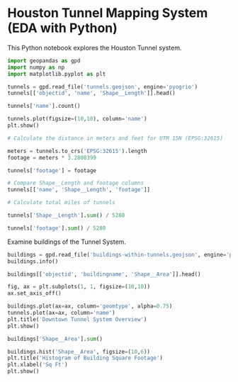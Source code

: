# Houston Tunnel Mapping System (EDA with Python)

This Python notebook explores the Houston Tunnel system.

```{python}
import geopandas as gpd
import numpy as np
import matplotlib.pyplot as plt
```

```{python}
tunnels = gpd.read_file('tunnels.geojson', engine='pyogrio')
tunnels[['objectid', 'name', 'Shape__Length']].head()
```

```{python}
tunnels['name'].count()
```

```{python}
tunnels.plot(figsize=(10,10), column='name')
plt.show()
```

```{python}
# Calculate the distance in meters and feet for UTM 15N (EPSG:32615)

meters = tunnels.to_crs('EPSG:32615').length
footage = meters * 3.2808399

tunnels['footage'] = footage

# Compare Shape__Length and footage columns
tunnels[['name', 'Shape__Length', 'footage']]
```

```{python}
# Calculate total miles of tunnels

tunnels['Shape__Length'].sum() / 5280
```

```{python}
tunnels['footage'].sum() / 5280
```

Examine buildings of the Tunnel System.

```{python}
buildings = gpd.read_file('buildings-within-tunnels.geojson', engine='pyogrio')
buildings.info()
```

```{python}
buildings[['objectid', 'buildingname', 'Shape__Area']].head()
```

```{python}
fig, ax = plt.subplots(1, 1, figsize=(10,10))
ax.set_axis_off()

buildings.plot(ax=ax, column='geomtype', alpha=0.75)
tunnels.plot(ax=ax, column='name')
plt.title('Downtown Tunnel System Overview')
plt.show()
```

```{python}
buildings['Shape__Area'].sum()
```

```{python}
buildings.hist('Shape__Area', figsize=(10,6))
plt.title('Histogram of Building Square Footage')
plt.xlabel('Sq Ft')
plt.show()
```
